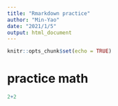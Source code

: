 ```yaml
---
title: "Rmarkdown practice"
author: "Min-Yao"
date: "2021/1/5"
output: html_document
---
```


```r
knitr::opts_chunk$set(echo = TRUE)
```

# practice math
```r
2+2
```


